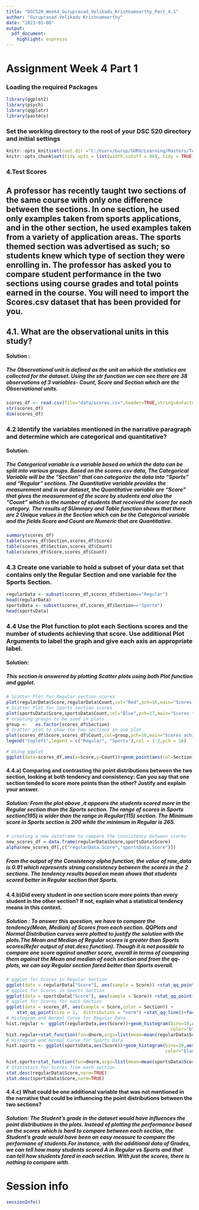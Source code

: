 ```yaml
---
title: "DSC520_Week4_Guruprasad_Velikadu_Krishnamoorthy_Part_4.1"
author: "Guruprasad Velikadu Krishnamoorthy"
date: "2023-01-08"
output: 
  pdf_document: 
    highlight: espresso
---
```

# Assignment Week 4 Part 1
### Loading the required Packages
```r
library(ggplot2)
library(psych)
library(qqplotr)
library(pastecs)
```
### Set the working directory to the root of your DSC 520 directory and initial settings
```r
knitr::opts_knit$set(root.dir ="C:/Users/Gurup/GURU/Learning/Masters/Term_2/DSC520_T302_Statistics_for_Data_Science/Week_4/")
knitr::opts_chunk$set(tidy.opts = list(width.cutoff = 60), tidy = TRUE)
```
### 4.Test Scores
## A professor has recently taught two sections of the same course with only one difference between the sections. In one section, he used only examples taken from sports applications, and in the other section, he used examples taken from a variety of application areas. The sports themed section was advertised as such; so students knew which type of section they were enrolling in. The professor has asked you to compare student performance in the two sections using course grades and total points earned in the course. You will need to import the Scores.csv dataset that has been provided for you.
## 4.1. What are the observational units in this study?
#### Solution : 
#####       The Observational unit is defined as the unit on which the statistics are collected for the dataset. Using the str function we can see there are 38 observations of 3 variables- Count, Score and Section which are the Observational units.
```r
scores_df <- read.csv(file="data/scores.csv",header=TRUE,stringsAsFactors=FALSE)
str(scores_df)
dim(scores_df)
```
### 4.2 Identify the variables mentioned in the narrative paragraph and determine which are categorical and quantitative?
#### Solution:
#####       The Categorical variable is a variable based on which the data can be split into various groups. Based on the scores.csv data, The Categorical Variable will be the "Section" that can categorize the data into "Sports" and "Regular" sections. The Quantitative variable provides the measurement and in our dataset, the Quantitative variable are "Score" that gives the measurement of the score by students and also the "Count" which is the number of students that received the score for each category. The results of SUmmary and Table function shows that there are 2 Unique values in the Section which can be the Categorical variable and the fields Score and Count are Numeric that are Quantitative.
```r
summary(scores_df)
table(scores_df$Section,scores_df$Score)
table(scores_df$Section,scores_df$Count)
table(scores_df$Score,scores_df$Count)
```
### 4.3 Create one variable to hold a subset of your data set that contains only the Regular Section and one variable for the Sports Section.
```r
regularData <- subset(scores_df,scores_df$Section=="Regular")
head(regularData)
sportsData <- subset(scores_df,scores_df$Section=="Sports")
head(sportsData)
```
### 4.4 Use the Plot function to plot each Sections scores and the number of students achieving that score. Use additional Plot Arguments to label the graph and give each axis an appropriate label. 
#### Solution:
#####       This section is answered by plotting Scatter plots using both Plot function and ggplot. 
```r
# Scatter Plot for Regular section scores
plot(regularData$Score,regularData$Count,col="Red",pch=16,main="Scores for the Regular Section",xlab="Scores",ylab="Number of Students")
# Scatter Plot for Sports section scores
plot(sportsData$Score,sportsData$Count,col="Blue",pch=17,main="Scores for the Sports Section",xlab="Scores",ylab="Number of Students")
# creating groups to be used in plots
group <-   as.factor(scores_df$Section)
# Scatter plot to show the two sections in one plot
plot(scores_df$Score,scores_df$Count,col=group,pch=16,main="Scores achieved by students in each Sections",xlab="Scores",ylab="Number of students")
legend("topleft",legend = c("Regular", "Sports"),col = 1:2,pch = 16)
```

```r
# Using ggplot 
ggplot(data=scores_df,aes(x=Score,y=Count))+geom_point(aes(col=Section),size=3)+labs(title ="Scores achieved by students in each Sections",x="Scores",y="Number of students")+theme_bw()
```

#### 4.4.a) Comparing and contrasting the point distributions between the two section, looking at both tendency and consistency: Can you say that one section tended to score more points than the other? Justify and explain your answer.
##### Solution: From the plot above ,it appears the students scored more in the Regular section than the Sports section. The range of scores in Sports section(195) is wider than the range in Regular(115) section. The Minimum score in Sports section is 200 while the minimum in Regular is 265.
```r
# creating a new dataframe to compare the consistency between scores
new_scores_df = data.frame(regularData$Score,sportsData$Score)
alpha(new_scores_df[,c("regularData.Score","sportsData.Score")])
```
##### From the output of the Consistency alpha function, the value of raw_data is 0.91 which represents strong consistency between the scores in the 2 sections. The tendency results based on mean shows that students scored better in Regular section that Sports.

#### 4.4.b)Did every student in one section score more points than every student in the other section? If not, explain what a statistical tendency means in this context.
##### Solution : To answer this question, we have to compare the tendency(Mean, Median) of Scores from each section. QQPlots and Normal Distribution curves were plotted to justify the solution with the plots.The Mean and Median of Regular scores is greater than Sports scores(Refer output of stat.desc function). Though it is not possible to compare one score against another score, overall in terms of comparing them against the Mean and median of each section and from the qq-plots, we can say Regular section fared better than Sports overall.

```r
# qqplot for Scores in Regular Section
ggplot(data = regularData["Score"], aes(sample = Score)) +stat_qq_point(size = 2, color = "red", distribution = "norm") +stat_qq_line(color = "blue") + labs(x = "Score", y="Sample",title = "QQ Plot for Scores in Regular section") +theme_bw()
# qqplot for Scores in Sports Section
ggplot(data = sportsData["Score"], aes(sample = Score)) +stat_qq_point(size = 2, color = "green", distribution = "norm") +stat_qq_line(color = "red") + labs(x = "Score",y = "Sample", title = "QQ Plot for Scores in Regular section") +theme_bw()
# qqplot for Scores for each Section
ggplot(data = scores_df, aes(sample = Score,color = Section)) +
    stat_qq_point(size = 2,  distribution = "norm") +stat_qq_line()+facet_wrap(~scores_df$Section)+ labs(x = "Score",                                                          y = "Sample", title = "Scores achieved by students")+theme_bw()+theme(legend.position="bottom")
# Histogram and Normal Curve for Regular Data
hist.regular <- ggplot(regularData,aes(Score))+geom_histogram(bins=10,aes(y=after_stat(density)),
                                                              color="black",fill="pink")+labs(x="Score",y="Density",title="Distribution for Regular section Scores")
hist.regular+stat_function(fun=dnorm,args=list(mean=mean(regularData$Score,na.rm=TRUE),sd=sd(regularData$Score,na.rm=TRUE)),color="blue",linewidth=1.5)
# Histogram and Normal Curve for Sports Data
hist.sports <- ggplot(sportsData,aes(Score))+geom_histogram(bins=10,aes(y=after_stat(density)),
                                                            color="black",fill="grey")+labs(x="Score",y="Density",title="Distribution for Sports section Scores")

hist.sports+stat_function(fun=dnorm,args=list(mean=mean(sportsData$Score,na.rm=TRUE),sd=sd(sportsData$Score,na.rm=TRUE)),color="Red",linewidth=1.5)
# Statistics for Scores from each section
stat.desc(regularData$Score,norm=TRUE)
stat.desc(sportsData$Score,norm=TRUE)
```

#### 4.4.c) What could be one additional variable that was not mentioned in the narrative that could be influencing the point distributions between the two sections?
##### Solution: The Student's grade in the dataset would have influences the point distributions in the plots. Instead of plotting the performance based on the scores which is hard to compare between each section, the Student's grade would have been an easy measure to compare the performane of students.For instance, with the additional data of Grades, we can tell how many students scored A in Regular vs Sports and that can tell how students fared in each section. With just the scores, there is nothing to compare with. 

# Session info


```r
sessionInfo()
```
